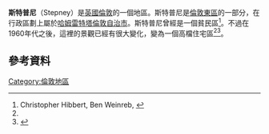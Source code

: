 {{Infobox UK place
|country =                England
|region=                  London
|official_name=           Stepney
|latitude=                51.5152
|longitude=               -0.0462
|post_town=               LONDON
|postcode_area=           E
|postcode_district=       E1
|london_borough=          Tower Hamlets
|dial_code=               020
|os_grid_reference=       TQ355814
|constituency_westminster=[[貝夫諾格林和波_(英國國會選區)|貝夫諾格林和波]]
|population=
|population_ref=
|charingX_distance_mi=     3.6
|charingX_direction=       WSW
|static_image_name=  Stepney winterton house 1.jpg
|static_image_caption=  Winterton House
}}
'''斯特普尼'''（Stepney）是[[英國|英國]][[倫敦|倫敦]]的一個地區。斯特普尼是[[倫敦東區|倫敦東區]]的一部分，在行政區劃上屬於[[哈姆雷特塔倫敦自治市|哈姆雷特塔倫敦自治市]]。斯特普尼曾經是一個貧民區<ref name=London>Christopher Hibbert, Ben Weinreb, {{Cite book |url=https://books.google.com/books?id=wN_H-__MBpYC&pg=PA877 |title=''The London Encyclopaedia'', p 877 |publisher=Pan Macmillan, 2008, ISBN 1-4050-4924-3 |accessdate=20 May 2010 |archive-date=2016-04-30 |archive-url=https://web.archive.org/web/20160430110715/https://books.google.com/books?id=wN_H-__MBpYC&pg=PA877 |dead-url=no }}</ref>。不過在1960年代之後，這裡的景觀已經有很大變化，變為一個高檔住宅區<ref name=London/><ref name=timeout>{{cite web |url=http://www.timeout.com/london/property/features/3397/Hot_neighbourhoods-Stepney_E1.html |title=Hot neighbourhoods: Stepney, E1 – Time Out London |publisher=www.timeout.com |accessdate=19 May 2010 |archive-date=2012-10-15 |archive-url=https://web.archive.org/web/20121015215411/http://www.timeout.com/london/property/features/3397/Hot_neighbourhoods-Stepney_E1.html |dead-url=no }}</ref>。
==參考資料==
{{Reflist}}
{{倫敦地區}}
[[Category:倫敦地區|Category:倫敦地區]]